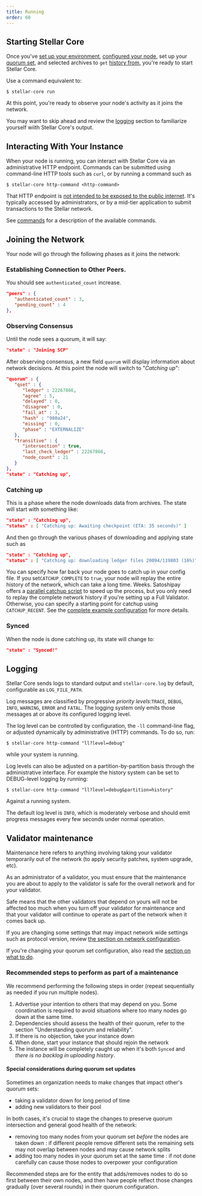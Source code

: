 ```yaml
---
title: Running
order: 60
---
```



## Starting Stellar Core

Once you've [set up your environment](link), [configured your node](link), set up your [quorum set](link), and selected archives to `get` [history from](link),  you're ready to start Stellar Core.

Use a command equivalent to:

`$ stellar-core run`

At this point, you're ready to observe your node's activity as it joins the network.

You may want to skip ahead and review the [logging](#logging) section to familiarize yourself wiith Stellar Core's output.

## Interacting With Your Instance
When your node is running, you can interact with Stellar Core via an administrative HTTP endpoint. Commands can be submitted using command-line HTTP tools such as `curl`, or by running a command such as

`$ stellar-core http-command <http-command>`

That HTTP endpoint is [not intended to be exposed to the public internet](#interaction-with-other-internal-systems). It's typically accessed by administrators, or by a mid-tier application to submit transactions to the Stellar network. 

See [commands](./commands.md) for a description of the available commands.

## Joining the Network

Your node will go through the following phases as it joins the network:

### Establishing Connection to Other Peers.  

You should see `authenticated_count` increase.

<CodeExample>

```json
"peers" : {
   "authenticated_count" : 3,
   "pending_count" : 4
},
```

</CodeExample>

### Observing Consensus

Until the node sees a quorum, it will say:

<CodeExample>

```json
"state" : "Joining SCP"
```

</CodeExample>

After observing consensus, a new field `quorum` will display information about network decisions.  At this point the node will switch to "*Catching up*":

<CodeExample>

```json
"quorum" : {
   "qset" : {
      "ledger" : 22267866,
      "agree" : 5,
      "delayed" : 0,
      "disagree" : 0,
      "fail_at" : 3,
      "hash" : "980a24",
      "missing" : 0,
      "phase" : "EXTERNALIZE"
   },
   "transitive" : {
      "intersection" : true,
      "last_check_ledger" : 22267866,
      "node_count" : 21
   }
},
"state" : "Catching up",
```

</CodeExample>

### Catching up

This is a phase where the node downloads data from archives. The state will start with something like:

<CodeExample>

```json
"state" : "Catching up",
"status" : [ "Catching up: Awaiting checkpoint (ETA: 35 seconds)" ]
```

</CodeExample>

And then go through the various phases of downloading and applying state such as

<CodeExample>

```json
"state" : "Catching up",
"status" : [ "Catching up: downloading ledger files 20094/119803 (16%)" ]
```

</CodeExample>

You can specify how far back your node goes to catch up in your config file.  If you set`CATCHUP_COMPLETE` to `true`, your node will replay the entire history of the network, which can take a long time.  Weeks.  Satoshipay offers a [parallel catchup script](https://github.com/satoshipay/stellar-core-parallel-catchup) to speed up the process, but you only need to replay the complete network history if you're setting up a Full Validator.  Otherwise, you can specify a starting point for catchup using `CATCHUP_RECENT`.  See the [complete example configuration](https://github.com/stellar/stellar-core/blob/master/docs/stellar-core_example.cfg) for more details. 

### Synced

When the node is done catching up, its state will change to:

<CodeExample>

```json
"state" : "Synced!"
```

</CodeExample>

## Logging

Stellar Core sends logs to standard output and `stellar-core.log` by default, configurable as `LOG_FILE_PATH`.

Log messages are classified by progressive _priority levels_:`TRACE`, `DEBUG`, `INFO`, `WARNING`, `ERROR` and `FATAL`. The logging system only emits those messages at or above its configured logging level. 

The log level can be controlled by configuration, the `-ll` command-line flag, or adjusted dynamically by administrative (HTTP) commands. To do so, run:

`$ stellar-core http-command "ll?level=debug"`

while your system is running.

Log levels can also be adjusted on a partition-by-partition basis through the 
administrative interface. For example the history system can be set to DEBUG-level logging by running:

`$ stellar-core http-command "ll?level=debug&partition=history"` 

Against a running system.

The default log level is `INFO`, which is moderately verbose and should emit progress messages every few seconds under normal operation.

## Validator maintenance

Maintenance here refers to anything involving taking your validator temporarily out of the network (to apply security patches, system upgrade, etc).

As an administrator of a validator, you must ensure that the maintenance you are about to apply to the validator is safe for the overall network and for your validator.

Safe means that the other validators that depend on yours will not be affected too much when you turn off your validator for maintenance and that your validator will continue to operate as part of the network when it comes back up.

If you are changing some settings that may impact network wide settings such as protocol version, review [the section on network configuration](#network-configuration).

If you're changing your quorum set configuration, also read the [section on what to do](#special-considerations-during-quorum-set-updates).

### Recommended steps to perform as part of a maintenance

We recommend performing the following steps in order (repeat sequentially as needed if you run multiple nodes).

  1. Advertise your intention to others that may depend on you. Some coordination is required to avoid situations where too many nodes go down at the same time.
  2. Dependencies should assess the health of their quorum, refer to the section
     "Understanding quorum and reliability".
  3. If there is no objection, take your instance down
  4. When done, start your instance that should rejoin the network
  5. The instance will be completely caught up when it's both `Synced` and *there is no backlog in uploading history*.

#### Special considerations during quorum set updates

Sometimes an organization needs to make changes that impact other's quorum sets:

  * taking a validator down for long period of time
  * adding new validators to their pool

In both cases, it's crucial to stage the changes to preserve quorum intersection and general good health of the network:

  * removing too many nodes from your quorum set *before* the nodes are taken down : if different people remove different sets the remaining sets may not overlap between nodes and may cause network splits
  * adding too many nodes in your quorum set at the same time : if not done carefully can cause those nodes to overpower your configuration

Recommended steps are for the entity that adds/removes nodes to do so first between their own nodes, and then have people reflect those changes gradually (over several rounds) in their quorum configuration.

